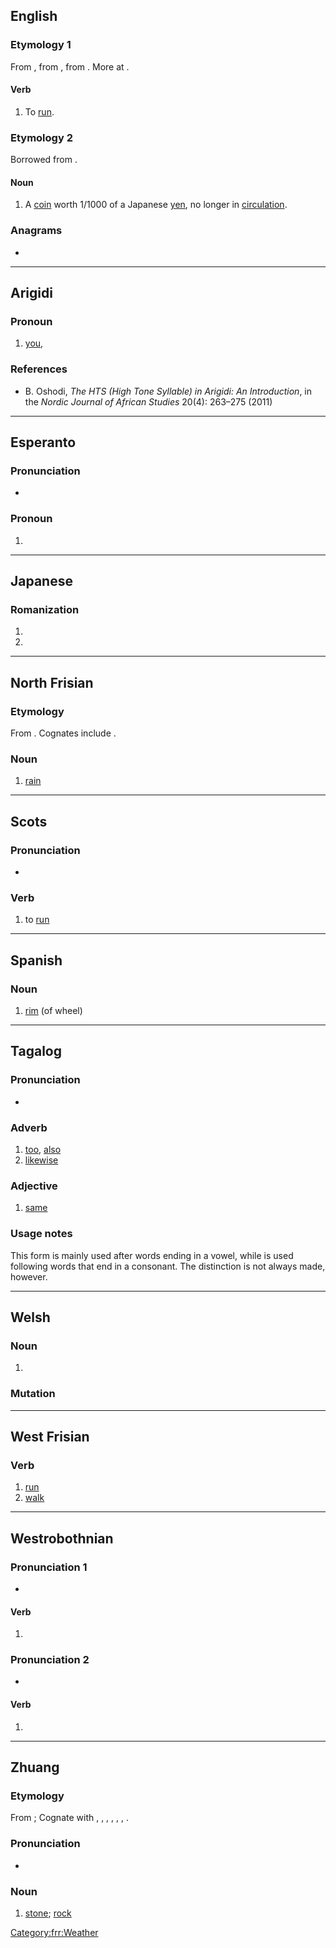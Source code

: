 {{also|Rin|Rín|-rin|rin-}}
==English==

===Etymology 1===
From {{inh|en|enm|rinnen}}, from {{inh|en|ang|rinnan||to run}}, from {{inh|en|gem-pro|*rinnaną||to run}}. More at {{m|en|run}}.

====Verb====
{{en-verb|rins|rinning|ran|run}}

# {{lb|en|ambitransitive|dialectal}} To [[run]].

===Etymology 2===
Borrowed from {{bor|en|ja|-}} {{ja-r|厘|りん}}.

====Noun====
{{en-noun|rin}}

# A [[coin]] worth 1/1000 of a Japanese [[yen]], no longer in [[circulation]].

===Anagrams===
* {{anagrams|en|a=inr|INR|N. Ir.|NIR|NRI|Nri|RNI}}

----

==Arigidi==

===Pronoun===
{{head|aqg|pronoun}}

# [[you]], {{n-g|second person singular pronoun, as object}}

===References===
* B. Oshodi, ''The HTS (High Tone Syllable) in Arigidi: An Introduction'', in the ''Nordic Journal of African Studies'' 20(4): 263–275 (2011)

----

==Esperanto==

===Pronunciation===
* {{audio|eo|LL-Q143 (epo)-Robin van der Vliet-rin.wav|Audio}}

===Pronoun===
{{head|eo|pronoun form}}

# {{eo-form of|ri|n-pron}}

----

==Japanese==

===Romanization===
{{ja-romaji}}

# {{ja-romanization of|りん}}
# {{ja-romanization of|リン}}

----

==North Frisian==

===Etymology===
From {{inh|frr|ofs|rein}}. Cognates include {{cog|fy|rein}}.

===Noun===
{{head|frr|noun|g=m}}

# {{lb|frr|Mooring and Föhr-Amrum dialects}} [[rain]]
#: {{ux|frr|en smitjenen '''rin'''|heavy '''rain'''}}
#: {{ux|frr|Det liket efter '''rin'''.|It looks like '''rain'''.}}

[[Category:frr:Weather]]

----

==Scots==

===Pronunciation===
* {{IPA|sco|/rɪn/}}

===Verb===
{{sco-verb|rins|rinnin|run|run}}

# {{lb|sco|South Scots}} to [[run]]

----

==Spanish==

===Noun===
{{es-noun|m|rines}}

# [[rim]] (of wheel)

----

==Tagalog==
{{attention|tl|entry created by non-native speaker; please check}}

===Pronunciation===
* {{IPA|tl|/ɾin/}}

===Adverb===
{{head|tl|adverb}}

# [[too]], [[also]]
# [[likewise]]

===Adjective===
{{head|tl|adjective}}

# [[same]]

===Usage notes===
This form is mainly used after words ending in a vowel, while {{m|tl|din}} is used following words that end in a consonant. The distinction is not always made, however.

----

==Welsh==

===Noun===
{{head|cy|mutated noun}}

# {{soft mutation of|cy|rhin}}

===Mutation===
{{cy-mut-auto|rhin}}

----

==West Frisian==

===Verb===
{{head|fy|verb form}}

# [[run]]
# [[walk]]

----

==Westrobothnian==

===Pronunciation 1===
* {{IPA|gmq-bot|/²rinː/|/²reɪ̯nː/}}

====Verb====
{{head|gmq-bot|verb}}

# {{alternative spelling of|gmq-bot|rinn}}

===Pronunciation 2===
* {{IPA|gmq-bot|/riːn/}}

====Verb====
{{head|gmq-bot|verb}}

# {{contraction of|gmq-bot|[[ri]] [[n]]|t=he rides}}

----

==Zhuang==

===Etymology===
From {{inh|th|tai-pro|*triːlᴬ||[[stone]]}}; Cognate with {{cog|th|หิน}}, {{cog|lo|ຫີນ}}, {{cog|khb|ᦠᦲᧃ}}, {{cog|shn|ႁိၼ်}}, {{cog|tdd|ᥞᥤᥢᥴ}}, {{cog|aho|𑜍𑜢𑜃𑜫}}, {{cog|skb|หรี่น}}.

===Pronunciation===
* {{za-pron}}

===Noun===
{{za-head|noun|saw=[[𬒞]], [[砛]], [[碒]], [[磊]], [[𡊵]], [[磌]], [[䂩]], [[䂝]], [[磷]], [[碄]], [[斫]]}}

# [[stone]]; [[rock]]